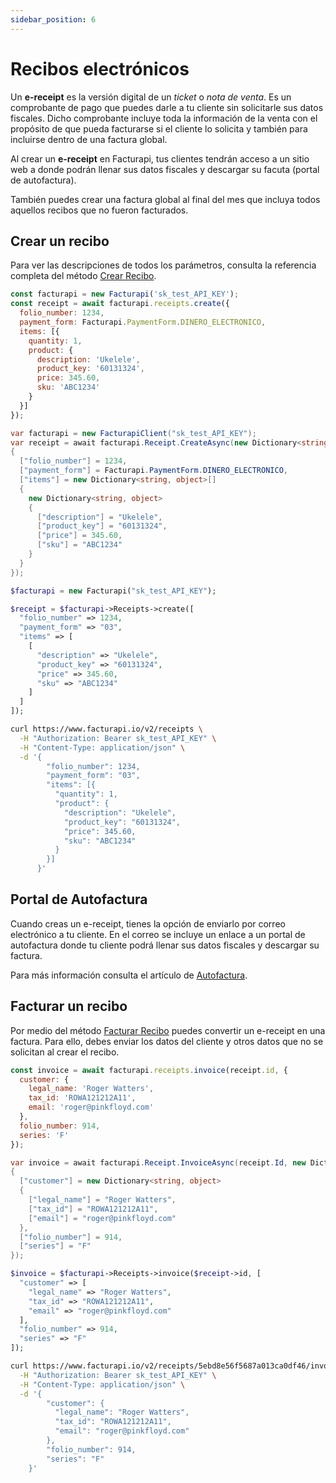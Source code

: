 ```yaml
---
sidebar_position: 6
---
```



# Recibos electrónicos

Un **e-receipt** es la versión digital de un _ticket_ o _nota de venta_. Es un
comprobante de pago que puedes darle a tu cliente sin solicitarle sus datos fiscales.
Dicho comprobante incluye toda la información de la venta con el propósito de que pueda
facturarse si el cliente lo solicita y también para incluirse dentro de una factura
global.

Al crear un **e-receipt** en Facturapi, tus clientes tendrán acceso a un sitio web a
donde podrán llenar sus datos fiscales y descargar su facuta (portal de autofactura).

También puedes crear una factura global al final del mes que incluya todos aquellos
recibos que no fueron facturados.

## Crear un recibo

Para ver las descripciones de todos los parámetros, consulta la referencia completa del
método [Crear Recibo](/api/#tag/receipt/operation/createReceipt).

<Tabs groupId="codeExamples">
<TabItem value="js" label="Node.js" default>

```javascript
const facturapi = new Facturapi('sk_test_API_KEY');
const receipt = await facturapi.receipts.create({
  folio_number: 1234,
  payment_form: Facturapi.PaymentForm.DINERO_ELECTRONICO,
  items: [{
    quantity: 1,
    product: {
      description: 'Ukelele',
      product_key: '60131324',
      price: 345.60,
      sku: 'ABC1234'
    }
  }]
});
```

</TabItem>
<TabItem value="cs" label="C#">

```csharp
var facturapi = new FacturapiClient("sk_test_API_KEY");
var receipt = await facturapi.Receipt.CreateAsync(new Dictionary<string, object>
{
  ["folio_number"] = 1234,
  ["payment_form"] = Facturapi.PaymentForm.DINERO_ELECTRONICO,
  ["items"] = new Dictionary<string, object>[]
  {
    new Dictionary<string, object>
    {
      ["description"] = "Ukelele",
      ["product_key"] = "60131324",
      ["price"] = 345.60,
      ["sku"] = "ABC1234"
    }
  }
});
```

</TabItem>
<TabItem value="php" label="PHP">

```php
$facturapi = new Facturapi("sk_test_API_KEY");

$receipt = $facturapi->Receipts->create([
  "folio_number" => 1234,
  "payment_form" => "03",
  "items" => [
    [
      "description" => "Ukelele",
      "product_key" => "60131324",
      "price" => 345.60,
      "sku" => "ABC1234"
    ]
  ]
]);
```

</TabItem>
<TabItem value="curl" label="cURL">

```bash
curl https://www.facturapi.io/v2/receipts \
  -H "Authorization: Bearer sk_test_API_KEY" \
  -H "Content-Type: application/json" \
  -d '{
        "folio_number": 1234,
        "payment_form": "03",
        "items": [{
          "quantity": 1,
          "product": {
            "description": "Ukelele",
            "product_key": "60131324",
            "price": 345.60,
            "sku": "ABC1234"
          }
        }]
      }'
```

</TabItem>
</Tabs>

## Portal de Autofactura

Cuando creas un e-receipt, tienes la opción de enviarlo por correo electrónico a tu cliente.
En el correo se incluye un enlace a un portal de autofactura donde tu cliente podrá
llenar sus datos fiscales y descargar su factura.

Para más información consulta el artículo de [Autofactura](/docs/guides/self-invoice).

## Facturar un recibo

Por medio del método [Facturar Recibo](/api/#tag/receipt/operation/invoiceReceipt) puedes convertir
un e-receipt en una factura. Para ello, debes enviar los datos del cliente y otros datos que
no se solicitan al crear el recibo.

<Tabs groupId="codeExamples">
<TabItem value="js" label="Node.js" default>

```javascript
const invoice = await facturapi.receipts.invoice(receipt.id, {
  customer: {
    legal_name: 'Roger Watters',
    tax_id: 'ROWA121212A11',
    email: 'roger@pinkfloyd.com'
  },
  folio_number: 914,
  series: 'F'
});
```

</TabItem>
<TabItem value="cs" label="C#">

```csharp
var invoice = await facturapi.Receipt.InvoiceAsync(receipt.Id, new Dictionary<string, object>
{
  ["customer"] = new Dictionary<string, object>
  {
    ["legal_name"] = "Roger Watters",
    ["tax_id"] = "ROWA121212A11",
    ["email"] = "roger@pinkfloyd.com"
  },
  ["folio_number"] = 914,
  ["series"] = "F"
});
```

</TabItem>
<TabItem value="php" label="PHP">

```php
$invoice = $facturapi->Receipts->invoice($receipt->id, [
  "customer" => [
    "legal_name" => "Roger Watters",
    "tax_id" => "ROWA121212A11",
    "email" => "roger@pinkfloyd.com"
  ],
  "folio_number" => 914,
  "series" => "F"
]);
```

</TabItem>
<TabItem value="curl" label="cURL">

```bash
curl https://www.facturapi.io/v2/receipts/5ebd8e56f5687a013ca0df46/invoice \
  -H "Authorization: Bearer sk_test_API_KEY" \
  -H "Content-Type: application/json" \
  -d '{
        "customer": {
          "legal_name": "Roger Watters",
          "tax_id": "ROWA121212A11",
          "email": "roger@pinkfloyd.com"
        },
        "folio_number": 914,
        "series": "F"
    }'
```

</TabItem>
</Tabs>
